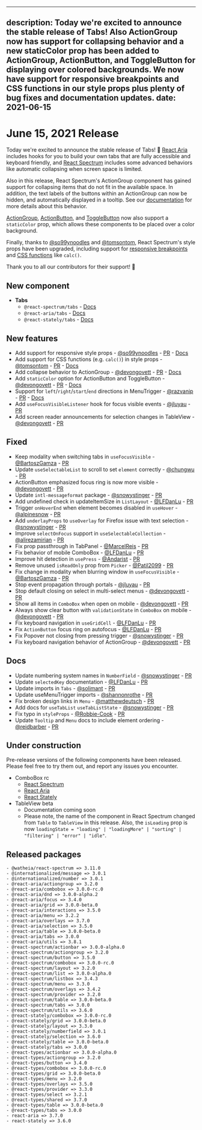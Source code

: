 <!-- Copyright 2020 Adobe. All rights reserved.
This file is licensed to you under the Apache License, Version 2.0 (the "License");
you may not use this file except in compliance with the License. You may obtain a copy
of the License at http://www.apache.org/licenses/LICENSE-2.0
Unless required by applicable law or agreed to in writing, software distributed under
the License is distributed on an "AS IS" BASIS, WITHOUT WARRANTIES OR REPRESENTATIONS
OF ANY KIND, either express or implied. See the License for the specific language
governing permissions and limitations under the License. -->


---
description: Today we're excited to announce the stable release of Tabs! Also ActionGroup now has support for collapsing behavior and a new staticColor prop has been added to ActionGroup, ActionButton, and ToggleButton for displaying over colored backgrounds. We now have support for responsive breakpoints and CSS functions in our style props plus plenty of bug fixes and documentation updates.
date: 2021-06-15
---

# June 15, 2021 Release

Today we're excited to announce the stable release of Tabs! 🎉 [React Aria](https://watheia.org/react-aria/useTabList.html) includes hooks for you to build your own tabs that are fully accessible and keyboard friendly, and [React Spectrum](https://watheia.org/react-spectrum/Tabs.html) includes some advanced behaviors like automatic collapsing when screen space is limited.

Also in this release, React Spectrum's ActionGroup component has gained support for collapsing items that do not fit in the available space. In addition, the text labels of the buttons within an ActionGroup can now be hidden, and automatically displayed in a tooltip. See our [documentation](https://watheia.org/react-spectrum/ActionGroup.html#collapsing-behavior) for more details about this behavior.

[ActionGroup](https://watheia.org/react-spectrum/ActionGroup.html#static-color), [ActionButton](https://watheia.org/react-spectrum/ActionButton.html#static-color), and [ToggleButton](https://watheia.org/react-spectrum/ToggleButton.html#static-color) now also support a `staticColor` prop, which allows these components to be placed over a color background.

Finally, thanks to [@so99ynoodles](https://github.com/so99ynoodles) and [@tomsontom](https://github.com/tomsontom), React Spectrum's style props have been upgraded, including support for [responsive breakpoints](https://watheia.org/react-spectrum/layout.html#responsive-layout) and [CSS functions](https://watheia.org/react-spectrum/styling.html#css-functions) like `calc()`.

Thank you to all our contributors for their support! 🤩

## New component
- **Tabs**
  - `@react-spectrum/tabs` - [Docs](https://watheia.org/react-spectrum/Tabs.html)
  - `@react-aria/tabs` - [Docs](https://watheia.org/react-aria/useTabList.html)
  - `@react-stately/tabs` - [Docs](https://watheia.org/react-stately/useTabListState.html)

## New features
- Add support for responsive style props - [@so99ynoodles](https://github.com/so99ynoodles) - [PR](https://github.com/watheia/spectrum/pull/1684) - [Docs](https://watheia.org/react-spectrum/layout.html#responsive-layout)
- Add support for CSS functions (e.g. `calc()`) in style props - [@tomsontom](https://github.com/tomsontom) - [PR](https://github.com/watheia/spectrum/pull/1774) - [Docs](https://watheia.org/react-spectrum/styling.html#css-functions)
- Add collapse behavior to ActionGroup - [@devongovett](https://github.com/devongovett) - [PR](https://github.com/watheia/spectrum/pull/1919) - [Docs](https://watheia.org/react-spectrum/ActionGroup.html#collapsing-behavior)
- Add `staticColor` option for ActionButton and ToggleButton - [@devongovett](https://github.com/devongovett) - [PR](https://github.com/watheia/spectrum/pull/1881) - [Docs](https://watheia.org/react-spectrum/ActionButton.html#static-color)
- Support for `left`/`right`/`start`/`end` directions in MenuTrigger - [@razvanip](https://github.com/razvanip) - [PR](https://github.com/watheia/spectrum/pull/1868) - [Docs](https://watheia.org/react-spectrum/MenuTrigger.html#align-and-direction)
- Add `useFocusVisibleListener` hook for focus visible events - [@jluyau](https://github.com/jluyau) - [PR](https://github.com/watheia/spectrum/pull/1875)
- Add screen reader announcements for selection changes in TableView - [@devongovett](https://github.com/devongovett) - [PR](https://github.com/watheia/spectrum/pull/1929)

## Fixed
- Keep modality when switching tabs in `useFocusVisible` - [@BartoszGamza](https://github.com/BartoszGamza) - [PR](https://github.com/watheia/spectrum/pull/1845)
- Update `useSelectableList` to scroll to set `element` correctly - [@chungwu](https://github.com/chungwu) - [PR](https://github.com/watheia/spectrum/pull/1862)
- ActionButton emphasized focus ring is now more visible - [@devongovett](https://github.com/devongovett) - [PR](https://github.com/watheia/spectrum/pull/1881)
- Update `intl-messageformat` package - [@snowystinger](https://github.com/snowystinger) - [PR](https://github.com/watheia/spectrum/pull/1872)
- Add undefined check in updateItemSize in `ListLayout` - [@LFDanLu](https://github.com/LFDanLu) - [PR](https://github.com/watheia/spectrum/pull/1920)
- Trigger `onHoverEnd` when element becomes disabled in `useHover` - [@alpinesnow](https://github.com/alpinesnow) - [PR](https://github.com/watheia/spectrum/pull/1882)
- Add `underlayProps` to `useOverlay` for Firefox issue with text selection - [@snowystinger](https://github.com/snowystinger) - [PR](https://github.com/watheia/spectrum/pull/1468)
- Improve `selectOnFocus` support in `useSelectableCollection` - [@alirezamirian](https://github.com/alirezamirian) - [PR](https://github.com/watheia/spectrum/pull/1843)
- Fix prop passthrough in TabPanel - [@MarcelReis](https://github.com/MarcelReis) - [PR](https://github.com/watheia/spectrum/pull/1894)
- Fix behavior of mobile ComboBox - [@LFDanLu](https://github.com/LFDanLu) - [PR](https://github.com/watheia/spectrum/pull/1874)
- Improve hit detection in `usePress` - [@Andarist](https://github.com/Andarist) - [PR](https://github.com/watheia/spectrum/pull/1613)
- Remove unused `isReadOnly` prop from `Picker` - [@Patil2099](https://github.com/Patil2099) - [PR](https://github.com/watheia/spectrum/pull/1949)
- Fix change in modality when blurring window in `useFocusVisible` - [@BartoszGamza](https://github.com/BartoszGamza) - [PR](https://github.com/watheia/spectrum/pull/1925)
- Stop event propagation through portals - [@jluyau](https://github.com/jluyau) - [PR](https://github.com/watheia/spectrum/pull/1840)
- Stop default closing on select in multi-select menus - [@devongovett](https://github.com/devongovett) - [PR](https://github.com/watheia/spectrum/pull/1969)
- Show all items in `ComboBox` when open on mobile - [@devongovett](https://github.com/devongovett) - [PR](https://github.com/watheia/spectrum/pull/1971)
- Always show clear button with `validationState` in `ComboBox` on mobile - [@devongovett](https://github.com/devongovett) - [PR](https://github.com/watheia/spectrum/pull/1972)
- Fix keyboard navigation in `useGridCell` - [@LFDanLu](https://github.com/LFDanLu) - [PR](https://github.com/watheia/spectrum/pull/1990)
- Fix `ActionButton` focus ring on autofocus - [@LFDanLu](https://github.com/LFDanLu) - [PR](https://github.com/watheia/spectrum/pull/1973)
- Fix Popover not closing from pressing trigger - [@snowystinger](https://github.com/snowystinger) - [PR](https://github.com/watheia/spectrum/pull/1970)
- Fix keyboard navigation behavior of ActionGroup - [@devongovett](https://github.com/devongovett) - [PR](https://github.com/watheia/spectrum/pull/1991/)

## Docs
- Update numbering system names in `NumberField`  - [@snowystinger](https://github.com/snowystinger) - [PR](https://github.com/watheia/spectrum/pull/1876)
- Update `selectedKey` documentation - [@LFDanLu](https://github.com/LFDanLu) - [PR](https://github.com/watheia/spectrum/pull/1670)
- Update imports in `Tabs` - [@solimant](https://github.com/solimant) - [PR](https://github.com/watheia/spectrum/pull/1889)
- Update useMenuTrigger imports - [@shannonrothe](https://github.com/shannonrothe) - [PR](https://github.com/watheia/spectrum/pull/1909)
- Fix broken design links in `Menu`  - [@matthewdeutsch](https://github.com/matthewdeutsch) - [PR](https://github.com/watheia/spectrum/pull/1917)
- Add docs for `useTabList` `useTabListState` - [@snowystinger](https://github.com/snowystinger) - [PR](https://github.com/watheia/spectrum/pull/1888)
- Fix typo in `styleProps` - [@Robbie-Cook](https://github.com/Robbie-Cook) - [PR](https://github.com/watheia/spectrum/pull/1966)
- Update `Tooltip` and `Menu` docs to include element ordering - [@reidbarber](https://github.com/reidbarber) - [PR](https://github.com/watheia/spectrum/pull/2006)

## Under construction

Pre-release versions of the following components have been released. Please feel free to try them out, and report any issues you encounter.

- ComboBox rc
  - [React Spectrum](https://watheia.org/react-spectrum/ComboBox.html)
  - [React Aria](https://watheia.org/react-aria/useComboBox.html)
  - [React Stately](https://watheia.org/react-stately/useComboBoxState.html)
- TableView beta
  - Documentation coming soon
  - Please note, the name of the component in React Spectrum changed from `Table` to `TableView` in this release. Also, the `isLoading` prop is now `loadingState = "loading" | "loadingMore" | "sorting" | "filtering" | "error" | "idle"`.

## Released packages
```
- @watheia/react-spectrum => 3.11.0
- @internationalized/message => 3.0.1
- @internationalized/number => 3.0.1
- @react-aria/actiongroup => 3.2.0
- @react-aria/combobox => 3.0.0-rc.0
- @react-aria/dnd => 3.0.0-alpha.2
- @react-aria/focus => 3.4.0
- @react-aria/grid => 3.0.0-beta.0
- @react-aria/interactions => 3.5.0
- @react-aria/menu => 3.2.2
- @react-aria/overlays => 3.7.0
- @react-aria/selection => 3.5.0
- @react-aria/table => 3.0.0-beta.0
- @react-aria/tabs => 3.0.0
- @react-aria/utils => 3.8.1
- @react-spectrum/actionbar => 3.0.0-alpha.0
- @react-spectrum/actiongroup => 3.2.0
- @react-spectrum/button => 3.5.0
- @react-spectrum/combobox => 3.0.0-rc.0
- @react-spectrum/layout => 3.2.0
- @react-spectrum/list => 3.0.0-alpha.0
- @react-spectrum/listbox => 3.4.3
- @react-spectrum/menu => 3.3.0
- @react-spectrum/overlays => 3.4.2
- @react-spectrum/provider => 3.2.0
- @react-spectrum/table => 3.0.0-beta.0
- @react-spectrum/tabs => 3.0.0
- @react-spectrum/utils => 3.6.0
- @react-stately/combobox => 3.0.0-rc.0
- @react-stately/grid => 3.0.0-beta.0
- @react-stately/layout => 3.3.0
- @react-stately/numberfield => 3.0.1
- @react-stately/selection => 3.6.0
- @react-stately/table => 3.0.0-beta.0
- @react-stately/tabs => 3.0.0
- @react-types/actionbar => 3.0.0-alpha.0
- @react-types/actiongroup => 3.2.0
- @react-types/button => 3.4.0
- @react-types/combobox => 3.0.0-rc.0
- @react-types/grid => 3.0.0-beta.0
- @react-types/menu => 3.2.0
- @react-types/overlays => 3.5.0
- @react-types/provider => 3.3.0
- @react-types/select => 3.2.1
- @react-types/shared => 3.7.0
- @react-types/table => 3.0.0-beta.0
- @react-types/tabs => 3.0.0
- react-aria => 3.7.0
- react-stately => 3.6.0
```
